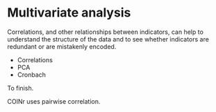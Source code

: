 # Multivariate analysis

Correlations, and other relationships between indicators, can help to understand the structure of the data and to see whether indicators are redundant or are mistakenly encoded.

* Correlations
* PCA
* Cronbach

To finish.

COINr uses pairwise correlation.
